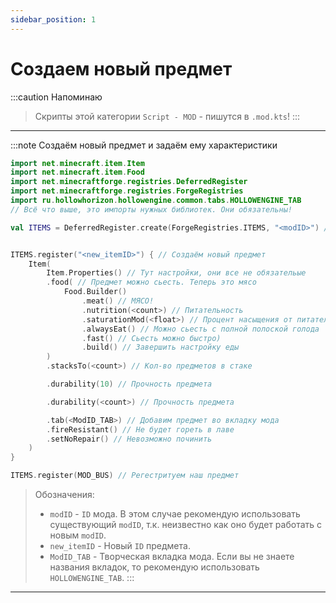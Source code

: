 ```yaml
---
sidebar_position: 1
---
```


# Создаем новый предмет

:::caution Напоминаю
> Скрипты этой категории `Script - MOD` - пишутся в `.mod.kts`!
:::

---

:::note Создаём новый предмет и задаём ему характеристики
```kts
import net.minecraft.item.Item
import net.minecraft.item.Food
import net.minecraftforge.registries.DeferredRegister
import net.minecraftforge.registries.ForgeRegistries
import ru.hollowhorizon.hollowengine.common.tabs.HOLLOWENGINE_TAB
// Всё что выше, это импорты нужных библиотек. Они обязательны!

val ITEMS = DeferredRegister.create(ForgeRegistries.ITEMS, "<modID>") //можно добавить предмет в любой мод, например "hollowengine"


ITEMS.register("<new_itemID>") { // Создаём новый предмет
    Item(
        Item.Properties() // Тут настройки, они все не обязательые
        .food( // Предмет можно сьесть. Теперь это мясо
            Food.Builder() 
                .meat() // МЯСО!
                .nutrition(<count>) // Питательность
                .saturationMod(<float>) // Процент насыщения от питательности
                .alwaysEat() // Можно сьесть с полной полоской голода
                .fast() // Сьесть можно быстро)
                .build() // Завершить настройку еды
        ) 
        .stacksTo(<count>) // Кол-во предметов в стаке

        .durability(10) // Прочность предмета

        .durability(<count>) // Прочность предмета

        .tab(<ModID_TAB>) // Добавим предмет во вкладку мода
        .fireResistant() // Не будет гореть в лаве
        .setNoRepair() // Невозможно починить
    ) 
}

ITEMS.register(MOD_BUS) // Регестритуем наш предмет
```
> Обозначения:
> - `modID` - `ID` мода. В этом случае рекомендую использовать существующий `modID`, т.к. неизвестно как оно будет работать с новым `modID`.
> - `new_itemID` - Новый `ID` предмета.
> - `ModID_TAB` - Творческая вкладка мода. Если вы не знаете названия вкладок, то рекомендую использовать `HOLLOWENGINE_TAB`.
:::

---
